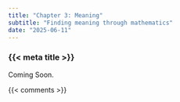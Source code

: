 ```yaml
---
title: "Chapter 3: Meaning"
subtitle: "Finding meaning through mathematics"
date: "2025-06-11"
---
```


### {{< meta title >}}

Coming Soon.


{{< comments >}}